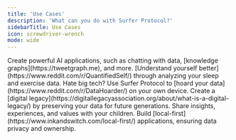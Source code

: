 ```yaml
---
title: 'Use Cases'
description: 'What can you do with Surfer Protocol?'
sidebarTitle: Use Cases
icon: screwdriver-wrench
mode: wide
---
```



<CardGroup cols={2}>
  <Card 
  img="https://raw.githubusercontent.com/mintlify/themes/main/quill/images/themes.svg"
    title="AI Applications"
  >
    Create powerful AI applications, such as chatting with data, [knowledge graphs](https://tweetgraph.me), and more.
  </Card>
  <Card img="https://raw.githubusercontent.com/mintlify/themes/main/quill/images/themes.svg"
    title="Quantified Self"
  >
    [Understand yourself better](https://www.reddit.com/r/QuantifiedSelf/) through analyzing your sleep and exercise data.
  </Card>
  <Card img="https://raw.githubusercontent.com/mintlify/themes/main/quill/images/themes.svg"
    title="Data Hoarding"
  >
    Hate big tech? Use Surfer Protocol to [hoard your data](https://www.reddit.com/r/DataHoarder/) on your own device.
  </Card>
<Card img="https://raw.githubusercontent.com/mintlify/themes/main/quill/images/themes.svg"
    title="Digital Legacy"
  >
    Create a [digital legacy](https://digitallegacyassociation.org/about/what-is-a-digital-legacy/) by preserving your data for future generations. Share insights, experiences, and values with your children.
  </Card>
<Card img="https://raw.githubusercontent.com/mintlify/themes/main/quill/images/themes.svg"
    title="Local-First"
  >
    Build [local-first](https://www.inkandswitch.com/local-first/) applications, ensuring data privacy and ownership.
  </Card>
</CardGroup>